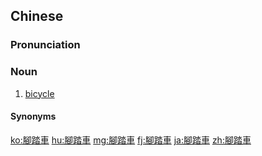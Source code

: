 {{also|脚踏车}}
==Chinese==
{{zh-forms|s=脚踏车|type=21}}

===Pronunciation===
{{zh-pron
|m=jiǎotàchē
|c=goek3 daap6 ce1
|h=pfs=kiok-tha̍p-chhâ
|w=2jiaq daq tsho
|cat=n
}}

===Noun===
{{zh-noun}}

# {{lb|zh|chiefly|Taiwan|Shanghainese}} [[bicycle]] {{zh-mw|輛}}

====Synonyms====
{{zh-dial|自行車}}

{{zh-cat|Vehicles}}

[[ko:腳踏車]]
[[hu:腳踏車]]
[[mg:腳踏車]]
[[fj:腳踏車]]
[[ja:腳踏車]]
[[zh:腳踏車]]